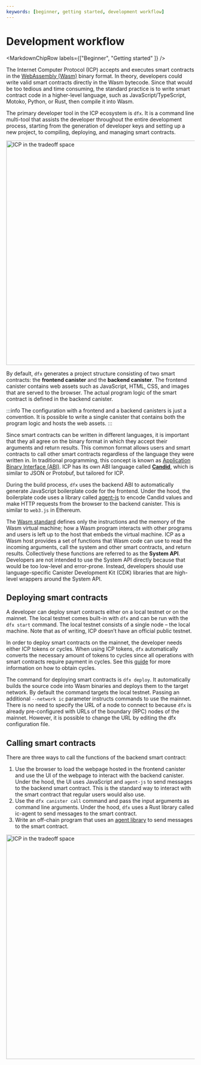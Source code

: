 ```yaml
---
keywords: [beginner, getting started, development workflow]
---
```



# Development workflow

<MarkdownChipRow labels={["Beginner", "Getting started" ]} />

The Internet Computer Protocol (ICP) accepts and executes smart contracts in the [WebAssembly (Wasm)](https://internetcomputer.org/capabilities/webassembly) binary format.
In theory, developers could write valid smart contracts directly in the Wasm bytecode.
Since that would be too tedious and time consuming, the standard practice is to write smart contract code in a higher-level language, such as JavaScript/TypeScript, Motoko, Python, or Rust, then compile it into Wasm.


The primary developer tool in the ICP ecosystem is `dfx`.
It is a command line multi-tool that assists the developer throughout the entire development process, starting from the generation of developer keys and setting up a new project, to compiling, deploying, and managing smart contracts.

<div class="text--center">
  <img
    src={useBaseUrl("/img/docs/developer-build.png")}
    alt="ICP in the tradeoff space"
    width="600"
  />
</div>

By default, `dfx` generates a project structure consisting of two smart contracts: the **frontend canister** and the **backend canister**.
The frontend canister contains web assets such as JavaScript, HTML, CSS, and images that are served to the browser.
The actual program logic of the smart contract is defined in the backend canister.

:::info
The configuration with a frontend and a backend canisters is just a convention.
It is possible to write a single canister that contains both the program logic and hosts the web assets.
:::

Since smart contracts can be written in different languages, it is important that they all agree on the binary format in which they accept their arguments and return results.
This common format allows users and smart contracts to call other smart contracts regardless of the language they were written in.
In traditional programming, this concept is known as [Application Binary Interface (ABI)](https://en.wikipedia.org/wiki/Application_binary_interface).
ICP has its own ABI language called **[Candid](https://internetcomputer.org/docs/current/developer-docs/backend/candid/)**, which is similar to JSON or Protobuf, but tailored for ICP.

During the build process, `dfx` uses the backend ABI to automatically generate JavaScript boilerplate code for the frontend.
Under the hood, the boilerplate code uses a library called [agent-js](https://github.com/dfinity/agent-js/tree/main) to encode Candid values and make HTTP requests from the browser to the backend canister.
This is similar to `web3.js` in Ethereum.

The [Wasm standard](https://webassembly.org/) defines only the instructions and the memory of the Wasm virtual machine;
how a Wasm program interacts with other programs and users is left up to the host that embeds the virtual machine.
ICP as a Wasm host provides a set of functions that Wasm code can use to read the incoming arguments, call the system and other smart contracts, and return results.
Collectively these functions are referred to as the **System API**.
Developers are not intended to use the System API directly because that would be too low-level and error-prone.
Instead, developers should use language-specific Canister Development Kit (CDK) libraries that are high-level wrappers around the System API.

## Deploying smart contracts

A developer can deploy smart contracts either on a local testnet or on the mainnet.
The local testnet comes built-in with `dfx` and can be run with the `dfx start` command.
The local testnet consists of a single node – the local machine.
Note that as of writing, ICP doesn’t have an official public testnet.

In order to deploy smart contracts on the mainnet, the developer needs either ICP tokens or cycles.
When using ICP tokens, `dfx` automatically converts the necessary amount of tokens to cycles since all operations with smart contracts require payment in cycles.
See this [guide](/docs/current/developer-docs/getting-started/cycles/cycles-faucet) for more information on how to obtain cycles.

The command for deploying smart contracts is `dfx deploy`.
It automatically builds the source code into Wasm binaries and deploys them to the target network.
By default the command targets the local testnet.
Passing an additional `--network ic` parameter instructs commands to use the mainnet.
There is no need to specify the URL of a node to connect to because `dfx` is already pre-configured with URLs of the boundary (RPC) nodes of the mainnet.
However, it is possible to change the URL by editing the dfx configuration file.

## Calling smart contracts

There are three ways to call the functions of the backend smart contract:

1. Use the browser to load the webpage hosted in the frontend canister and use the UI of the webpage to interact with the backend canister.
   Under the hood, the UI uses JavaScript and `agent-js` to send messages to the backend smart contract.
   This is the standard way to interact with the smart contract that regular users would also use.
1. Use the `dfx canister call` command and pass the input arguments as command line arguments.
   Under the hood, `dfx` uses a Rust library called ic-agent to send messages to the smart contract.
1. Write an off-chain program that uses an [agent library](https://internetcomputer.org/docs/current/developer-docs/agents/) to send messages to the smart contract.

<div class="text--center">
  <img
    src={useBaseUrl("/img/docs/developer-call.png")}
    alt="ICP in the tradeoff space"
    width="600"
  />
</div>

